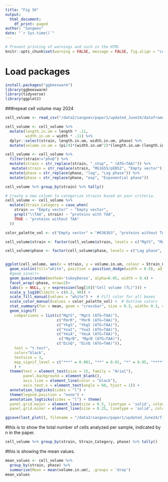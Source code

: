 ```yaml
---
title: "Fig S6"
output: 
  html_document:
    df_print: paged
author: "Sangeev"
date: "`r Sys.time()`"
---
```


<style type="text/css">
.main-container {
  max-width: 1500px;
  margin-left: auto;
  margin-right: auto;
}
</style>

```r
# Prevent printing of warnings and such in the HTML
knitr::opts_chunk$set(warning = FALSE, message = FALSE, fig.align = "center", eval = FALSE)
```

# Load packages
```r
install.packages("ggbeeswarm")
library(ggbeeswarm)
library(tidyverse)
library(ggplot2)
```

###repeat cell volume may 2024
```r
cell_volume <- read_csv("/data2/sangeev/paper1/updated_June24/dataframe/updated_cell_volume.csv")

cell_volume <- cell_volume %>%
  mutate(length.in.um = length * .11,
         width.in.um = width * .11) %>%
  dplyr::select(strain, length.in.um, width.in.um, phase) %>% 
  mutate(volume.in.um = (pi/4)*(width.in.um^2)*(length.in.um-(length.in.um/3)))

cell_volume <- cell_volume %>%
  filter(strain!="phoQ") %>%
  mutate(strain = str_replace(strain, "_stop", " (ATG→TAA)")) %>%
   mutate(strain = str_replace(strain, "MG1655/pEB52", "Empty vector")) %>%
  mutate(phase = str_replace(phase, "lag", "Lag phase")) %>%
  mutate(phase = str_replace(phase, "exp", "Exponential phase")) 

cell_volume %>% group_by(strain) %>% tally()
```

```r
# Create a new column to categorize strains based on your criteria.
cell_volume <- cell_volume %>%
  mutate(Strain_Category = case_when(
    strain == "Empty vector" ~ "Empty vector",
    grepl("\\TAA", strain) ~ "proteins with TAA",
    TRUE ~ "proteins without TAA"
  ))

color_palette_vol <- c("Empty vector" = "#636363", "proteins without TAA" = "#e34a33", "proteins with TAA" = "black")

cell_volume$strain <- factor(cell_volume$strain, levels = c("MgtS", "MgtS (ATG→TAA)", "MgrB", "MgrB (ATG→TAA)", "PmrR", "PmrR (ATG→TAA)", "YkgS",  "YkgS (ATG→TAA)", "YoaI",  "YoaI (ATG→TAA)", "YmiA", "YmiA (ATG→TAA)", "DinQ", "DinQ (ATG→TAA)", "Empty vector"))

cell_volume$phase <- factor(cell_volume$phase, levels = c("Lag phase", "Exponential phase"))


ggplot(cell_volume, aes(x = strain, y = volume.in.um, colour = Strain_Category, fill = "white")) +
  geom_violin(fill="white", position = position_dodge(width = 0.9), adjust = 1) +
  #geom_sina()+
  geom_quasirandom(method='tukeyDense', alpha=0.05, width = 0.4) +
  facet_wrap(~phase, nrow=2)+ 
  labs(x = NULL, y = expression(log[10]("Cell volume (fL)"))) +
  scale_y_log10(limits = c(0.2, 40)) +
  scale_fill_manual(values = "white") +  # Fill color for all boxes
  scale_color_manual(values = color_palette_vol) +  # Outline colors
  stat_summary(fun = mean, geom = "crossbar", size = 0.3, width= 0.3, color = "#2c7fb8") +
  geom_signif(
    comparisons = list(c("MgtS", "MgtS (ATG→TAA)"),
                       c("PmrR", "PmrR (ATG→TAA)"),
                       c("YkgS", "YkgS (ATG→TAA)"),
                       c("YoaI", "YoaI (ATG→TAA)"),
                       c("YmiA", "YmiA (ATG→TAA)"),
                        c("MgrB", "MgrB (ATG→TAA)"),
                       c("DinQ", "DinQ (ATG→TAA)")),
    test = "t.test",
    color="black",
    textsize = 3,
    map_signif_level = c("***" = 0.001, "**" = 0.01, "*" = 0.05, "****" = 0.0001, "ns"= 1)
    ) +
  theme(text = element_text(size = 15, family = "Arial"),
        panel.background = element_blank(),
        axis.line = element_line(color = "black"),
        axis.text.x = element_text(angle = 60, hjust = 1)) +
  annotation_logticks(sides = "l") +
  theme(legend.position = "none") +
  annotation_logticks(sides = "l") + theme(
  panel.grid.major = element_line(size = 0.5, linetype = 'solid', colour = "gray80"), # Adjust major grid lines
  panel.grid.minor = element_line(size = 0.25, linetype = 'solid', colour = "gray90"))

ggsave(last_plot(), filename = "/data2/sangeev/paper1/updated_June24/figures/FigS6.png", width = 12, height =6 , units = "in", dpi = 600) #without the mean value text

```

#this is to show the total number of cells analyzed per sample, indicated by n in the paper.
```r
cell_volume %>% group_by(strain, Strain_Category, phase) %>% tally()
```

#this is showing the mean values.
```r
mean_values <- cell_volume %>%
  group_by(strain, phase) %>% 
  summarise(Mean = mean(volume.in.um), .groups = 'drop')
mean_values
```



